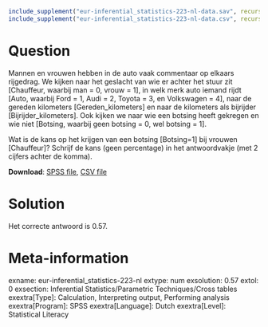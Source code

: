```r
include_supplement("eur-inferential_statistics-223-nl-data.sav", recursive = TRUE)
include_supplement("eur-inferential_statistics-223-nl-data.csv", recursive = TRUE)
```

Question
========
Mannen en vrouwen hebben in de auto vaak commentaar op elkaars rijgedrag. We kijken naar het geslacht van wie er achter het stuur zit [Chauffeur, waarbij man = 0, vrouw = 1], in welk merk auto iemand rijdt [Auto, waarbij Ford = 1, Audi = 2, Toyota = 3, en Volkswagen = 4], naar de gereden kilometers [Gereden_kilometers] en naar de kilometers als bijrijder [Bijrijder_kilometers]. Ook kijken we naar wie een botsing heeft gekregen en wie niet [Botsing, waarbij geen botsing = 0, wel botsing = 1].

Wat is de kans op het krijgen van een botsing [Botsing=1] bij vrouwen [Chauffeur]? Schrijf de kans (geen percentage) in het antwoordvakje (met 2 cijfers achter de komma).

**Download**: [SPSS file](eur-inferential_statistics-223-nl-data.sav), [CSV file](eur-inferential_statistics-223-nl-data.csv)


Solution
========
Het correcte antwoord is 0.57.


Meta-information
================
exname: eur-inferential_statistics-223-nl
extype: num
exsolution: 0.57
extol: 0
exsection: Inferential Statistics/Parametric Techniques/Cross tables
exextra[Type]: Calculation, Interpreting output, Performing analysis
exextra[Program]: SPSS
exextra[Language]: Dutch
exextra[Level]: Statistical Literacy

